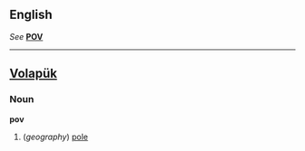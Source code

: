==English==
''See'' '''[[POV]]'''

----
==[[Volapük]]==
===Noun===
'''pov'''

#(''geography'') [[pole]]
